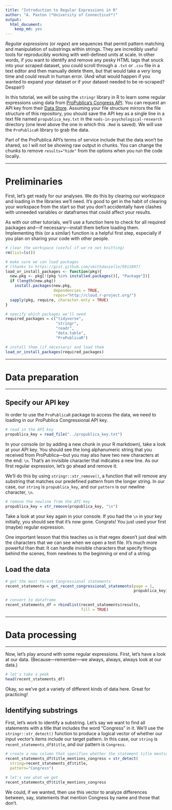 ```yaml
---
title: "Introduction to Regular Expressions in R"
author: "A. Paxton (*University of Connecticut*)"
output:
  html_document:
    keep_md: yes
---
```


*Regular expressions* (or *regex*) are sequences that permit pattern matching
and manipulation of substrings within strings. They are incredibly useful tools
for reproducibly working with well-defined units at scale. In other words, if
you want to identify and remove any pesky HTML tags that snuck into your scraped
dataset, you could scroll through a `.txt` or `.csv` file in a text editor and then
manually delete them, but that would take a *very* long time and could result in
human error. (And what would happen if you wanted to expand your dataset or if
your dataset needed to be re-scraped? Despair!)

In this tutorial, we will be using the `stringr` library in R to learn some
regular expressions using data from [ProPublica's Congress
API](https://projects.propublica.org/api-docs/congress-api/). You can request an
API key from their [Data
Store](https://www.propublica.org/datastore/apirequest). Assuming your file
structure mirrors the file structure of this repository, you should save the API
key as a single line in a text file named `propublica_key.txt` in the
`nods-in-psychological-research` directory (one level above the one in which
this `.Rmd` is saved). We will use the `ProPublicaR` library to grab the data.

Part of the ProPublica API's terms of service include that the data won't be
shared, so I will not be showing raw output in chunks. You can change the chunks
to remove `results="hide"` from the options when you run the code locally.

***

# Preliminaries

First, let's get ready for our analyses. We do this by clearing our workspace
and loading in the libraries we'll need. It's good to get in the habit of 
clearing your workspace from the start so that you don't accidentally have
clashes with unneeded variables or dataframes that could affect your results.

As with our other tutorials, we'll use a function here to check for all required
packages and---if necessary---install them before loading them. Implementing
this (or a similar) function is a helpful first step, especially if you plan on
sharing your code with other people.

```r

# clear the workspace (useful if we're not knitting)
rm(list=ls())

```

```r

# make sure we can load packages 
# (thanks to https://gist.github.com/smithdanielle/9913897)
load_or_install_packages <- function(pkg){
  new.pkg <- pkg[!(pkg %in% installed.packages()[, "Package"])]
  if (length(new.pkg)) 
    install.packages(new.pkg, 
                     dependencies = TRUE,
                     repos="http://cloud.r-project.org/")
  sapply(pkg, require, character.only = TRUE)
}
```

```r

# specify which packages we'll need
required_packages = c("tidyverse",
                      "stringr",
                      "readr",
                      "data.table",
                      "ProPublicaR")

# install them (if necessary) and load them
load_or_install_packages(required_packages)

```

***

# Data preparation

***

## Specify our API key

In order to use the `ProPublicaR` package to access the data, we need to loading
in our ProPublica Congressional API key.

```r

# read in the API key
propublica_key = read_file("../propublica_key.txt")

```

In your console (or by adding a new chunk in your R markdown), take a look at
your API key. You should see the long alphanumeric string that you received from
ProPublica---but you may also have two new characters at the end: `\n`. That's
an invisible character that indicates a new line. As our first regular expression,
let's go ahead and remove it.

We'll do this by using `stringr::str_remove()`, a function that will remove any
substring that matches our predefined pattern from the longer string. In our
case, our `string` is `propublica_key`, and our `pattern` is our newline
character, `\n`.

```r

# remove the newline from the API key
propublica_key = str_remove(propublica_key, "\n")

```

Take a look at your key again in your console. If you had the `\n` in your key
initially, you should see that it's now gone. Congrats! You just used your first
(maybe) regular expression.

One important lesson that this teaches us is that regex doesn't just deal with
the characters that we can see when we open a text file. It's much more powerful
than that: It can handle invisible characters that specify things behind the
scenes, from newlines to the beginning or end of a string.

## Load the data

```r

# get the most recent Congressional statements
recent_statements = get_recent_congressional_statements(page = 1, 
                                                        propublica_key)

# convert to dataframe
recent_statements_df = rbindlist(recent_statements$results,
                                 fill = TRUE)

```

***

# Data processing

***

Now, let's play around with some regular expressions. First, let's have a look
at our data. (Because---remember---we always, always, always look at our data.)

```r

# let's take a peek
head(recent_statements_df)

```

Okay, so we've got a variety of different kinds of data here. Great for
practicing!

## Identifying substrings

First, let's work to identify a substring. Let's say we want to find all
statements with a title that includes the word "Congress" in it. We'll use the
`stringr::str_detect()` function to produce a logical vector of whether our
input vector's items include our target pattern. In this case, our `string` is
`recent_statements_df$title`, and our pattern is `Congress`.

```r

# create a new column that specifies whether the statement title mentions Congress
recent_statements_df$title_mentions_congress = str_detect(
  string=recent_statements_df$title,
  pattern="Congress")

# let's see what we got
recent_statements_df$title_mentions_congress

```

We could, if we wanted, then use this vector to analyze differences between,
say, statements that mention Congress by name and those that don't.
